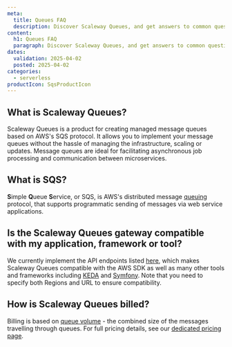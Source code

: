 ```yaml
---
meta:
  title: Queues FAQ
  description: Discover Scaleway Queues, and get answers to common questions about the capabilities of the product, how to manage your queues, billing and more.
content:
  h1: Queues FAQ
  paragraph: Discover Scaleway Queues, and get answers to common questions about the capabilities of the product, how to manage your queues, billing and more.
dates:
  validation: 2025-04-02
  posted: 2025-04-02
categories:
  - serverless
productIcon: SqsProductIcon
---
```


## What is Scaleway Queues?

Scaleway Queues is a product for creating managed message queues based on AWS's SQS protocol. It allows you to implement your message queues without the hassle of managing the infrastructure, scaling or updates. Message queues are ideal for facilitating asynchronous job processing and communication between microservices.

## What is SQS?

**S**imple **Q**ueue **S**ervice, or SQS, is AWS's distributed message [queuing](#queuing) protocol, that supports programmatic sending of messages via web service applications. 

## Is the Scaleway Queues gateway compatible with my application, framework or tool?

We currently implement the API endpoints listed [here](/queues/reference-content/sqs-support/), which makes Scaleway Queues compatible with the AWS SDK as well as many other tools and frameworks including [KEDA](https://keda.sh/) and [Symfony](https://symfony.com/). Note that you need to specify both Regions and URL to ensure compatibility.

## How is Scaleway Queues billed?

Billing is based on [queue volume](/queues/concepts/#queue-volume) - the combined size of the messages travelling through queues. For full pricing details, see our [dedicated pricing page](https://www.scaleway.com/en/pricing/).